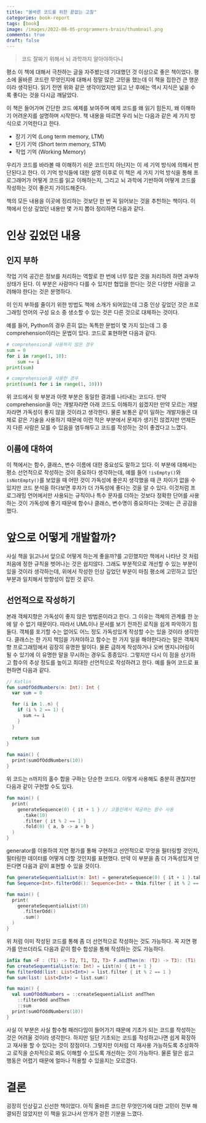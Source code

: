 ```yaml
---
title: "올바른 코드를 위한 끝없는 고찰"
categories: book-report
tags: [book]
image: /images/2022-08-05-programmers-brain/thumbnail.png
comments: true
draft: false
---
```


> 코드 잘짜기 위해서 뇌 과학까지 알아야하다니

평소 이 책에 대해서 극찬하는 글을 자주봤는데 기대했던 것 이상으로 좋은 책이었다. 평소에 올바른 코드란 무엇인지에 대해서 정말 많은 고민을 했는데 이 책을 접한건 큰 행운이라 생각된다. 읽기 전엔 위와 같은 생각이었지만 읽고 난 후에는 역시 지식은 넓을 수록 좋다는 것을 다시금 깨달았다.

이 책은 들어가며 간단한 코드 예제를 보여주며 예제 코드를 왜 읽기 힘든지, 왜 이해하기 어려운지를 설명하며 시작한다. 책 내용을 따르면 우리 뇌는 다음과 같은 세 가지 방식으로 기억한다고 한다.

* 장기 기억 (Long term memory, LTM)
* 단기 기억 (Short term memory, STM)
* 작업 기억 (Working Memory)

우리가 코드를 바라볼 때 이해하기 쉬운 코드인지 아닌지는 이 세 기억 방식에 의해서 판단된다고 한다. 이 기억 방식들에 대한 설명 이후로 이 책은 세 가지 기억 방식을 통해 프로그래머가 어떻게 코드를 읽고 이해하는지, 그리고 뇌 과학에 기반하여 어떻게 코드를 작성하는 것이 좋은지 가이드해준다.

책의 모든 내용을 이곳에 정리하는 것보단 한 번 꼭 읽어보는 것을 추천하는 책이다. 이 책에서 인상 깊었던 내용만 몇 가지 뽑아 정리하면 다음과 같다.

# 인상 깊었던 내용

## 인지 부하

작업 기억 공간은 정보를 처리하는 역할로 한 번에 너무 많은 것을 처리하려 하면 과부하 상태가 된다. 이 부분은 사람마다 다를 수 있지만 협업을 한다는 것은 다양한 사람을 고려해야 한다는 것은 분명하다.

이 인지 부하를 줄이기 위한 방법도 책에 소개가 되어있는데 그중 인상 깊었던 것은 프로그래밍 언어의 구성 요소 중 생소할 수 있는 것은 다른 것으로 대체하는 것이다.

예를 들어, Python의 경우 흔히 없는 독특한 문법이 몇 가지 있는데 그 중 comprehension이라는 문법이 있다. 코드로 표현하면 다음과 같다.

```python
# comprehension을 사용하지 않은 경우
sum = 0
for i in range(1, 10):
    sum += i
print(sum)

# comprehension을 사용한 경우
print(sum(i for i in range(1, 10)))
```

위 코드에서 윗 부분과 아랫 부분은 동일한 결과를 나타내는 코드다. 만약 comprehension을 아는 개발자라면 아래 코드도 이해하기 쉽겠지만 만약 모르는 개발자라면 가독성이 좋지 않을 것이라고 생각한다. 물론 보통은 같이 일하는 개발자들은 대체로 같은 기술을 사용하기 때문에 이런 작은 부분에서 문제가 생기진 않겠지만 언제든지 다른 사람은 모를 수 있음을 염두해두고 코드를 작성하는 것이 좋겠다고 느꼈다.

## 이름에 대하여

이 책에서는 함수, 클래스, 변수 이름에 대한 중요성도 말하고 있다. 이 부분에 대해서는 평소 선언적으로 작성하는 것이 중요하다 생각하는데, 예를 들어 `!isEmpty()`와 `isNotEmpty()`를 보았을 때 어떤 것이 가독성에 좋은지 생각했을 때 큰 차이가 없을 수 있지만 코드 분석을 하다보면 후자가 더 가독성에 좋다는 것을 알 수 있다. 이것처럼 프로그래밍 언어에서만 사용되는 규칙이나 특수 문자를 더하는 것보다 정확한 단어를 사용하는 것이 가독성에 좋기 때문에 함수나 클래스, 변수명이 중요하다는 것에는 큰 공감을 했다.

# 앞으로 어떻게 개발할까?

사실 책을 읽고나서 앞으로 어떻게 하는게 좋을까?를 고민했지만 책에서 나타난 것 처럼 처음에 정한 규칙을 벗어나는 것은 쉽지않다. 그래도 부분적으로 개선할 수 있는 부분이 있을 것이라 생각하는데, 위에서 작성한 인상 깊었던 부분이 마침 평소에 고민하고 있던 부분과 일치해서 방향성이 잡힌 것 같다.

## 선언적으로 작성하기

본래 객체지향은 가독성이 좋지 않은 방법론이라고 한다. 그 이유는 객체의 관계를 한 눈에 알 수 없기 때문이다. 따라서 UML이나 문서를 보기 전까진 로직을 쉽게 파악하기 힘들다. 객체를 포기할 수는 없어도 어느 정도 가독성있게 작성할 수는 있을 것이라 생각한다. 클래스는 한 가지 책임을 가져야하고 함수는 한 가지 일을 해야한다라는 말은 객체지향 프로그래밍에서 굉장히 유명한 말이다. 물론 급하게 작성하거나 오버 엔지니어링이 될 수 있기에 이 유명한 말을 무시하는 경우도 종종있다. 그렇지만 다시 이 점을 상기하고 함수의 추상 정도를 높이고 최대한 선언적으로 작성하려고 한다. 예를 들어 코드로 표현하면 다음과 같다.

```kotlin
// Kotlin
fun sumOfOddNumbers(n: Int): Int {
  var sum = 0

  for (i in 1..n) {
    if (i % 2 == 1) {
      sum += i
    }
  }

  return sum
}

fun main() {
  print(sumOfOddNumbers(10))
}
```

위 코드는 n까지의 홀수 합을 구하는 단순한 코드다. 이렇게 사용해도 충분히 괜찮지만 다음과 같이 구현할 수도 있다.

```kotlin
fun main() {
  print(
    generateSequence(0) { it + 1 } // 코틀린에서 제공하는 함수 사용
      .take(10)
      .filter { it % 2 == 1 }
      .fold(0) { a, b -> a + b }
  )
}
```

generator를 이용하여 지연 평가를 통해 구현하고 선언적으로 무엇을 필터링할 것인지, 필터링한 데이터를 어떻게 더할 것인지를 표현했다. 만약 이 부분을 좀 더 가독성있게 만든다면 다음과 같이 표현할 수 있을 것이다.

```kotlin
fun generateSequentialList(n: Int) = generateSequence(0) { it + 1 }.take(n)
fun Sequence<Int>.filterOdd(): Sequence<Int> = this.filter { it % 2 == 1 }

fun main() {
  print(
    generateSequentialList(10)
      .filterOdd()
      .sum()
  )
}
```

위 처럼 이미 작성된 코드를 통해 좀 더 선언적으로 작성하는 것도 가능하다. 꼭 지연 평가를 안쓰더라도 다음과 같이 함수 합성을 통해 작성하는 것도 가능하다.

```kotlin
infix fun <F : (T1) -> T2, T1, T2, T3> F.andThen(n: (T2) -> T3): (T1) -> T3 = { n(this(it)) }
fun createSequentialList(n: Int) = List(n) { it + 1 }
fun filterOdd(list: List<Int>) = list.filter { it % 2 == 1 }
fun sum(list: List<Int>) = list.sum()

fun main() {
  val sumOfOddNumbers = ::createSequentialList andThen
    ::filterOdd andThen
    ::sum
  print(sumOfOddNumbers(10))
}
```

사실 이 부분은 사실 함수형 패러다임이 들어가기 때문에 기초가 되는 코드를 작성하는 것은 어려울 것이라 생각한다. 하지만 일단 기초되는 코드를 작성하고나면 쉽게 확장하고 재사용 할 수 있다는 것이 장점이다. 그렇지만 이처럼 더 재사용 가능하도록 추상화하고 로직을 순차적으로 봐도 이해할 수 있도록 개선하는 것이 가능하다. 물론 말은 쉽고 행동은 어렵기 때문에 얼마나 적용할 수 있을지는 모르겠다.

# 결론

굉장히 인상깊고 신선한 책이었다. 아직 올바른 코드란 무엇인가에 대한 고민이 전부 해결되진 않았지만 이 책을 읽고나서 안개가 걷힌 기분을 느꼈다.